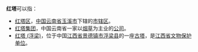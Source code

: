 '''红塔'''可以指：
* [[红塔区|红塔区]]，[[中国|中国]][[云南省|云南省]][[玉溪市|玉溪市]]下辖的[[市辖区|市辖区]]。
* [[红塔集团|红塔集团]]，中国云南省一家以[[烟草|烟草]]为主业的[[公司|公司]]。
* [[红塔_(浮梁)|红塔 (浮梁)]]，位于中国[[江西省|江西省]][[景德镇市|景德镇市]][[浮梁县|浮梁县]]的一座[[塔|古塔]]，是[[江西省文物保护单位|江西省文物保护单位]]。

{{disambig|Cat=二字中國相關消歧義}}